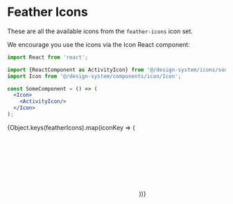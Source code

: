 

<Meta
  title="Design Tokens/Feather Icons"
/>

# Feather Icons

These are all the available icons from the `feather-icons` icon set.

We encourage you use the icons via the Icon React component:

```jsx
import React from 'react';

import {ReactComponent as ActivityIcon} from '@/design-system/icons/source/activity.svg';
import Icon from '@/design-system/components/icon/Icon';

const SomeComponent = () => (
  <Icon>
    <ActivityIcon/>
  </Icon>
);
```

<IconGallery>
  {Object.keys(featherIcons).map(iconKey => (
      <IconItem name={featherIcons[iconKey].name} key={featherIcons[iconKey].name}>
        <Icon>
          <svg {...featherIcons[iconKey].attrs} dangerouslySetInnerHTML={{__html: featherIcons[iconKey].contents}}/>
        </Icon>
      </IconItem>
    ))}
</IconGallery>
